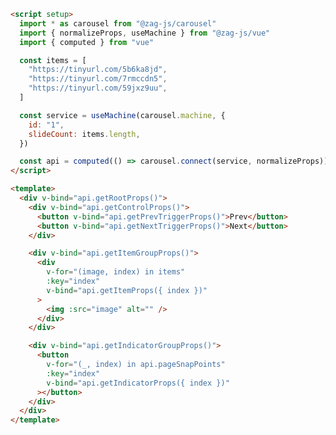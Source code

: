 ```html
<script setup>
  import * as carousel from "@zag-js/carousel"
  import { normalizeProps, useMachine } from "@zag-js/vue"
  import { computed } from "vue"

  const items = [
    "https://tinyurl.com/5b6ka8jd",
    "https://tinyurl.com/7rmccdn5",
    "https://tinyurl.com/59jxz9uu",
  ]

  const service = useMachine(carousel.machine, {
    id: "1",
    slideCount: items.length,
  })

  const api = computed(() => carousel.connect(service, normalizeProps))
</script>

<template>
  <div v-bind="api.getRootProps()">
    <div v-bind="api.getControlProps()">
      <button v-bind="api.getPrevTriggerProps()">Prev</button>
      <button v-bind="api.getNextTriggerProps()">Next</button>
    </div>

    <div v-bind="api.getItemGroupProps()">
      <div
        v-for="(image, index) in items"
        :key="index"
        v-bind="api.getItemProps({ index })"
      >
        <img :src="image" alt="" />
      </div>
    </div>

    <div v-bind="api.getIndicatorGroupProps()">
      <button
        v-for="(_, index) in api.pageSnapPoints"
        :key="index"
        v-bind="api.getIndicatorProps({ index })"
      ></button>
    </div>
  </div>
</template>
```
